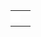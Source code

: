 {{en/scenarios by size}}

{|
|-
|style="border:none;background:white"|
{{en/Scenario/Desert Tracking}}

|style="border:none;background:white"|

|-
|style="border:none;background:white"|

|-
|style="border:none;background:white"|

|-
|}